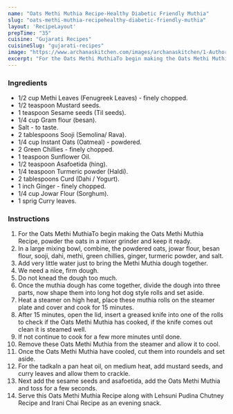 ---
name: "Oats Methi Muthia Recipe-Healthy Diabetic Friendly Muthia"
slug: "oats-methi-muthia-recipehealthy-diabetic-friendly-muthia"
layout: 'RecipeLayout'
prepTime: "35"
cuisine: "Gujarati Recipes﻿"
cuisineSlug: "gujarati-recipes"
image: "https://www.archanaskitchen.com/images/archanaskitchen/1-Author/sneha-archanaskitchen.com/Oats_Methi_Muthia_Recipe_.jpg"
excerpt: "For the Oats Methi MuthiaTo begin making the Oats Methi Muthia Recipe, powder the oats in a mixer grinder and keep it ready"
---

### Ingredients

- 1/2 cup Methi Leaves (Fenugreek Leaves) - finely chopped.
- 1/2 teaspoon Mustard seeds.
- 1 teaspoon Sesame seeds (Til seeds).
- 1/4 cup Gram flour (besan).
- Salt - to taste.
- 2 tablespoons Sooji (Semolina/ Rava).
- 1/4 cup Instant Oats (Oatmeal) - powdered.
- 2 Green Chillies - finely chopped.
- 1 teaspoon Sunflower Oil.
- 1/2 teaspoon Asafoetida (hing).
- 1/4 teaspoon Turmeric powder (Haldi).
- 2 tablespoons Curd (Dahi / Yogurt).
- 1 inch Ginger - finely chopped.
- 1/4 cup Jowar Flour (Sorghum).
- 1 sprig Curry leaves.

### Instructions

1. For the Oats Methi MuthiaTo begin making the Oats Methi Muthia Recipe, powder the oats in a mixer grinder and keep it ready.
1. In a large mixing bowl, combine, the powdered oats, jowar flour, besan flour, sooji, dahi, methi, green chillies, ginger, turmeric powder, and salt.
1. Add very little water just to bring the Methi Muthia dough together.
1. We need a nice, firm dough.
1. Do not knead the dough too much.
1. Once the muthia dough has come together, divide the dough into three parts, now shape them into long hot dog style rolls and set aside.
1. Heat a steamer on high heat, place these muthia rolls on the steamer plate and cover and cook for 15 minutes.
1. After 15 minutes, open the lid, insert a greased knife into one of the rolls to check if the Oats Methi Muthia has cooked, if the knife comes out clean it is steamed well.
1. If not continue to cook for a few more minutes until done.
1. Remove these Oats Methi Muthia from the steamer and allow it to cool.
1. Once the Oats Methi Muthia have cooled, cut them into roundels and set aside.
1. For the tadkaIn a pan heat oil, on medium heat, add mustard seeds, and curry leaves and allow them to crackle.
1. Next add the sesame seeds and asafoetida, add the Oats Methi Muthia and toss for a few seconds.
1. Serve this Oats Methi Muthia Recipe along with Lehsuni Pudina Chutney Recipe and Irani Chai Recipe as an evening snack.
